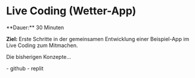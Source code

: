 
# Live Coding (Wetter-App)

<Callout>
  **Dauer:** 30 Minuten

  **Ziel:** Erste Schritte in der gemeinsamen Entwicklung einer Beispiel-App im Live Coding zum Mitmachen.
</Callout>

Die bisherigen Konzepte…

<Callout type="info">
- github
- replit
</Callout>